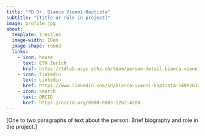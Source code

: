 ```yaml
---
title: "PD Dr. Bianca Vienni-Baptista"
subtitle: "[Title or role in project]"
image: profile.jpg
about:
  template: trestles
  image-width: 10em
  image-shape: round
  links:
    - icon: house
      text: ETH Zurich
      href: https://tdlab.usys.ethz.ch/team/person-detail.bianca-vienni.html
    - icon: linkedin
      text: Linkedin
      href: https://www.linkedin.com/in/bianca-vienni-baptista-549926323/
    - icon: search
      text: ORCID
      href: https://orcid.org/0000-0003-1282-4288
---
```


[One to two paragraphs of text about the person. Brief biography and role in the project.]

